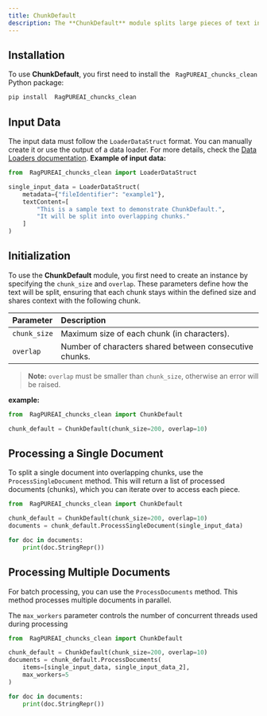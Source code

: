 ```yaml
---
title: ChunkDefault
description: The **ChunkDefault** module splits large pieces of text into manageable chunks, using overlap to maintain context between segments. This is particularly useful in **Retrieval-Augmented Generation (RAG)** pipelines and other text processing tasks where continuity matters.
---
```


## Installation

To use **ChunkDefault**, you first need to install the ` RagPUREAI_chuncks_clean` Python package:

```bash
pip install  RagPUREAI_chuncks_clean
```

## Input Data

The input data must follow the `LoaderDataStruct` format. You can manually create it or use the output of a data loader. For more details, check the [Data Loaders documentation](../loaders/introduction.mdx).
**Example of input data:**
```python
from  RagPUREAI_chuncks_clean import LoaderDataStruct

single_input_data = LoaderDataStruct(
    metadata={"fileIdentifier": "example1"},
    textContent=[
        "This is a sample text to demonstrate ChunkDefault.",
        "It will be split into overlapping chunks."
    ]
)
```

## Initialization

To use the **ChunkDefault** module, you first need to create an instance by specifying the `chunk_size` and `overlap`. These parameters define how the text will be split, ensuring that each chunk stays within the defined size and shares context with the following chunk.

| Parameter     | Description                                               |
|:---------------|:-----------------------------------------------------------|
| `chunk_size`| Maximum size of each chunk (in characters).                |
| `overlap`   | Number of characters shared between consecutive chunks.    |

> **Note:** `overlap` must be smaller than `chunk_size`, otherwise an error will be raised.

**example:**
```python
from  RagPUREAI_chuncks_clean import ChunkDefault

chunk_default = ChunkDefault(chunk_size=200, overlap=10)
```

## Processing a Single Document

To split a single document into overlapping chunks, use the `ProcessSingleDocument` method. This will return a list of processed documents (chunks), which you can iterate over to access each piece.
```python
from  RagPUREAI_chuncks_clean import ChunkDefault

chunk_default = ChunkDefault(chunk_size=200, overlap=10)
documents = chunk_default.ProcessSingleDocument(single_input_data)

for doc in documents:
    print(doc.StringRepr())
```

## Processing Multiple Documents
For batch processing, you can use the `ProcessDocuments` method. This method processes multiple documents in parallel.

The `max_workers` parameter controls the number of concurrent threads used during processing
```python
from  RagPUREAI_chuncks_clean import ChunkDefault

chunk_default = ChunkDefault(chunk_size=200, overlap=10)
documents = chunk_default.ProcessDocuments(
    items=[single_input_data, single_input_data_2],
    max_workers=5
)

for doc in documents:
    print(doc.StringRepr())
```

